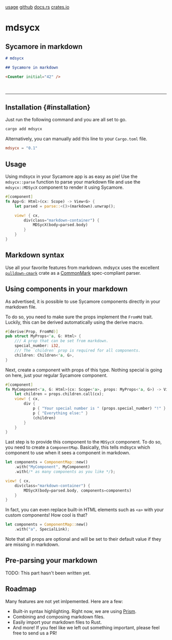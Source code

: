 <div class="links-section">
  <a href="#installation">usage</a>
  <a href="https://github.com/lukechu10/mdsycx">github</a>
  <a href="https://docs.rs/mdsycx">docs.rs</a>
  <a href="https://crates.io/crates/mdsycx">crates.io</a>
</div>

# mdsycx

## Sycamore in markdown

<Counter initial="42" />

```md
# mdsycx

## Sycamore in markdown

<Counter initial="42" />
```

<br />

---

## Installation {#installation}

Just run the following command and you are all set to go.

```sh
cargo add mdsycx
```

Alternatively, you can manually add this line to your `Cargo.toml` file.

```toml
mdsycx = "0.1"
```

## Usage

Using mdsycx in your Sycamore app is as easy as pie! Use the `mdsycx::parse` function to parse your
markdown file and use the `mdsycx::MDSycX` component to render it using Sycamore.

```rust
#[component]
fn App<G: Html>(cx: Scope) -> View<G> {
    let parsed = parse::<()>(markdown).unwrap();

    view! { cx,
        div(class="markdown-container") {
            MDSycX(body=parsed.body)
        }
    }
}
```

## Markdown syntax

Use all your favorite features from markdown. mdsycx uses the excellent
[`pulldown-cmark`](https://github.com/raphlinus/pulldown-cmark) crate as a
[CommonMark](https://commonmark.org/) spec-compliant parser.

## Using components in your markdown

As advertised, it is possible to use Sycamore components directly in your markdown file.

To do so, you need to make sure the props implement the `FromMd` trait. Luckily, this can be derived
automatically using the derive macro.

```rust
#[derive(Prop, FromMd)]
pub struct MyProps<'a, G: Html> {
    /// A prop that can be set from markdown.
    special_number: i32,
    /// The `children` prop is required for all components.
    children: Children<'a, G>,
}
```

Next, create a component with props of this type. Nothing special is going on here, just your
regular Sycamore component.

```rust
#[component]
fn MyComponent<'a, G: Html>(cx: Scope<'a>, props: MyProps<'a, G>) -> View<G> {
    let children = props.children.call(cx);
    view! { cx,
        div {
            p { "Your special number is " (props.special_number) "!" }
            p { "Everything else:" }
            (children)
        }
    }
}
```

Last step is to provide this component to the `MDSycX` component. To do so, you need to create a
`ComponentMap`. Basically, this tells mdsycx which component to use when it sees a component in
markdown.

```rust
let components = ComponentMap::new()
    .with("MyComponent", MyComponent)
    .with(/* as many components as you like */);

view! { cx,
    div(class="markdown-container") {
        MDSycX(body=parsed.body, components=components)
    }
}
```

In fact, you can even replace built-in HTML elements such as `<a>` with your custom components! How
cool is that?

```rust
let components = ComponentMap::new()
    .with("a", SpecialLink);
```

Note that all props are optional and will be set to their default value if they are missing in
markdown.

## Pre-parsing your markdown

TODO: This part hasn't been written yet.

## Roadmap

Many features are not yet imlpemented. Here are a few:

- Built-in syntax highlighting. Right now, we are using [Prism](https://prismjs.com/).
- Combining and composing markdown files.
- Easily import your markdown files to Rust.
- And more! If you feel like we left out something important, please feel free to send us a PR!
